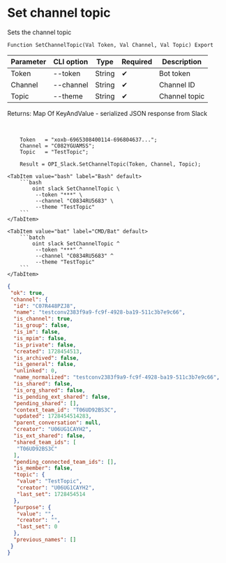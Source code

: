 ﻿---
sidebar_position: 11
---


# Set channel topic
 Sets the channel topic



`Function SetChannelTopic(Val Token, Val Channel, Val Topic) Export`

  | Parameter | CLI option | Type | Required | Description |
  |-|-|-|-|-|
  | Token | --token | String | &#x2714; | Bot token |
  | Channel | --channel | String | &#x2714; | Channel ID |
  | Topic | --theme | String | &#x2714; | Channel topic |

  
  Returns:  Map Of KeyAndValue - serialized JSON response from Slack

<br/>




```bsl title="1C:Enterprise/OneScript code example"
    Token   = "xoxb-6965308400114-696804637...";
    Channel = "C082YGUAMSS";
    Topic   = "TestTopic";

    Result = OPI_Slack.SetChannelTopic(Token, Channel, Topic);
```
 

 <Tabs>
  
    <TabItem value="bash" label="Bash" default>
        ```bash
            oint slack SetChannelTopic \
             --token "***" \
             --channel "C0834RU5683" \
             --theme "TestTopic"
        ```
    </TabItem>
  
    <TabItem value="bat" label="CMD/Bat" default>
        ```batch
            oint slack SetChannelTopic ^
             --token "***" ^
             --channel "C0834RU5683" ^
             --theme "TestTopic"
        ```
    </TabItem>
</Tabs>


```json title="Result"
{
 "ok": true,
 "channel": {
  "id": "C07R448PZJ8",
  "name": "testconv2383f9a9-fc9f-4928-ba19-511c3b7e9c66",
  "is_channel": true,
  "is_group": false,
  "is_im": false,
  "is_mpim": false,
  "is_private": false,
  "created": 1728454513,
  "is_archived": false,
  "is_general": false,
  "unlinked": 0,
  "name_normalized": "testconv2383f9a9-fc9f-4928-ba19-511c3b7e9c66",
  "is_shared": false,
  "is_org_shared": false,
  "is_pending_ext_shared": false,
  "pending_shared": [],
  "context_team_id": "T06UD92BS3C",
  "updated": 1728454514283,
  "parent_conversation": null,
  "creator": "U06UG1CAYH2",
  "is_ext_shared": false,
  "shared_team_ids": [
   "T06UD92BS3C"
  ],
  "pending_connected_team_ids": [],
  "is_member": false,
  "topic": {
   "value": "TestTopic",
   "creator": "U06UG1CAYH2",
   "last_set": 1728454514
  },
  "purpose": {
   "value": "",
   "creator": "",
   "last_set": 0
  },
  "previous_names": []
 }
}
```
